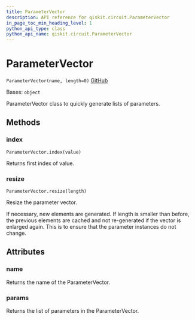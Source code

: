 ```yaml
---
title: ParameterVector
description: API reference for qiskit.circuit.ParameterVector
in_page_toc_min_heading_level: 1
python_api_type: class
python_api_name: qiskit.circuit.ParameterVector
---
```


# ParameterVector

<span id="qiskit.circuit.ParameterVector" />

`ParameterVector(name, length=0)` [GitHub](https://github.com/qiskit/qiskit/tree/stable/0.24/qiskit/circuit/parametervector.py "view source code")

Bases: `object`

ParameterVector class to quickly generate lists of parameters.

## Methods

<span id="qiskit-circuit-parametervector-index" />

### index

<span id="qiskit.circuit.ParameterVector.index" />

`ParameterVector.index(value)`

Returns first index of value.

<span id="qiskit-circuit-parametervector-resize" />

### resize

<span id="qiskit.circuit.ParameterVector.resize" />

`ParameterVector.resize(length)`

Resize the parameter vector.

If necessary, new elements are generated. If length is smaller than before, the previous elements are cached and not re-generated if the vector is enlarged again. This is to ensure that the parameter instances do not change.

## Attributes

<span id="qiskit.circuit.ParameterVector.name" />

### name

Returns the name of the ParameterVector.

<span id="qiskit.circuit.ParameterVector.params" />

### params

Returns the list of parameters in the ParameterVector.

